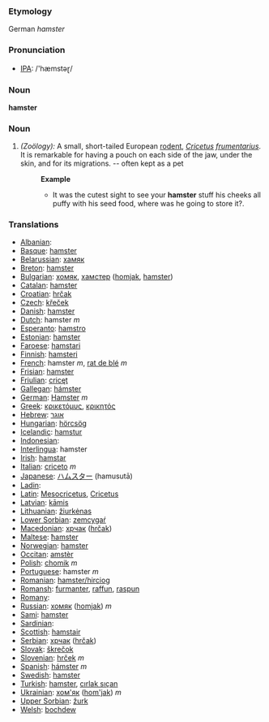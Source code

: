 ===Etymology===
German ''hamster''

=== Pronunciation ===
*[[w:IPA|IPA]]: /'hæmstəɽ/

=== Noun ===

'''hamster'''

===Noun===
#''(Zoölogy):'' A small, short-tailed European [[rodent]], ''[[Cricetus]] [[frumentarius]]''. It is remarkable for having a pouch on each side of the jaw, under the skin, and for its migrations. -- often kept as a pet 
#:'''Example'''
#:*It was the cutest sight to see your '''hamster''' stuff his cheeks all puffy with his seed food, where was he going to store it?.

=== Translations ===
*[[Albanian]]: [[]]
*[[Basque]]: [[hamster]]
*[[Belarussian]]: [[хамяк]]
*[[Breton]]: [[hamster]]
*[[Bulgarian]]: [[хомяк]], [[хамстер]] ([[homjak]], [[hamster]])
*[[Catalan]]: [[hamster]]
*[[Croatian]]: [[hrčak]]
*[[Czech]]: [[křeček]]
*[[Danish]]: [[hamster]]
*[[Dutch]]: hamster ''m''
*[[Esperanto]]: [[hamstro]]
*[[Estonian]]: [[hamster]]
*[[Faroese]]: [[hamstari]]
*[[Finnish]]: [[hamsteri]]
*[[French]]: hamster ''m'', [[rat de blé]] ''m''
*[[Frisian]]: [[hamster]]
*[[Friulian]]: [[cricęt]]
*[[Gallegan]]: [[hámster]]
*[[German]]: [[Hamster]] ''m''
*[[Greek]]: [[κρικετόμυς]], [[κρικητός]] '' ''
*[[Hebrew]]: [[אוגר]]
*[[Hungarian]]: [[hörcsög]]
*[[Icelandic]]: [[hamstur]]
*[[Indonesian]]: [[]]
*[[Interlingua]]: hamster
*[[Irish]]: [[hamstar]]
*[[Italian]]: [[criceto]] ''m''
*[[Japanese]]: [[ハムスター]] (hamusutā)
*[[Ladin]]: [[]]
*[[Latin]]: [[Mesocricetus]], [[Cricetus]] '' ''
*[[Latvian]]: [[kāmis]]
*[[Lithuanian]]: [[žiurkėnas]]
*[[Lower Sorbian]]: [[zemcygaŕ]]
*[[Macedonian]]: [[хрчак]] ([[hrčak]])
*[[Maltese]]: [[ħamster]]
*[[Norwegian]]: [[hamster]]
*[[Occitan]]: [[amstèr]]
*[[Polish]]: [[chomik]] ''m''
*[[Portuguese]]: hamster ''m''
*[[Romanian]]: [[hamster/hirciog]]
*[[Romansh]]: [[furmanter]], [[raffun]], [[raspun]]
*[[Romany]]: [[]]
*[[Russian]]: [[хомяк]] ([[homjak]]) ''m''
*[[Sami]]: [[hamster]]
*[[Sardinian]]: [[]]
*[[Scottish]]: [[hamstair]]
*[[Serbian]]: [[хрчак]] ([[hrčak]])
*[[Slovak]]: [[škrečok]]
*[[Slovenian]]: [[hrček]] ''m''
*[[Spanish]]: [[hámster]] ''m''
*[[Swedish]]: [[hamster]]
*[[Turkish]]: [[hamster]], [[cırlak sıçan]]
*[[Ukrainian]]: [[хом'як]] ([[hom'jak]]) ''m''
*[[Upper Sorbian]]: [[žurk]]
*[[Welsh]]: [[bochdew]]
